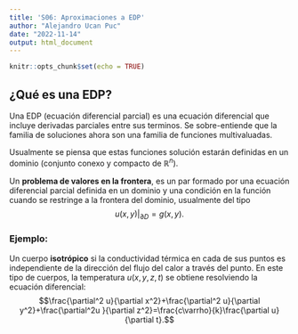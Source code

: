 ```yaml
---
title: 'S06: Aproximaciones a EDP'
author: "Alejandro Ucan Puc"
date: "2022-11-14"
output: html_document
---
```


```r
knitr::opts_chunk$set(echo = TRUE)
```

## ¿Qué es una EDP?

Una EDP (ecuación diferencial parcial) es una ecuación diferencial que incluye derivadas parciales entre sus terminos. Se sobre-entiende que la familia de soluciones ahora son una familia de funciones multivaluadas.


Usualmente se piensa que estas funciones solución estarán definidas en un dominio (conjunto conexo y compacto de $\mathbb{R}^n$). 

Un __problema de valores en la frontera__, es un par formado por una ecuación diferencial parcial definida en un dominio y una condición en la función cuando se restringe a la frontera del dominio, usualmente del tipo $$u(x,y)|_{\partial D}=g(x,y).$$

### Ejemplo:

  Un cuerpo __isotrópico__ si la conductividad térmica en cada de sus puntos es independiente de la dirección del flujo del calor a través del punto. En este tipo de cuerpos, la temperatura $u(x,y,z,t)$ se obtiene resolviendo la ecuación diferencial: $$\frac{\partial^2 u}{\partial x^2}+\frac{\partial^2 u}{\partial y^2}+\frac{\partial^2u }{\partial z^2}=\frac{c\varrho}{k}\frac{\partial u}{\partial t}.$$